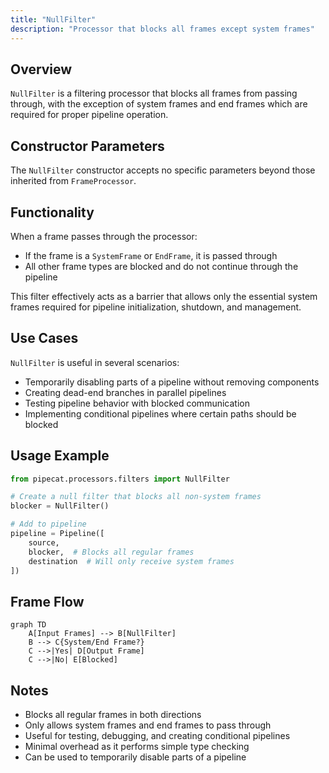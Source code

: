 ```yaml
---
title: "NullFilter"
description: "Processor that blocks all frames except system frames"
---
```


## Overview

`NullFilter` is a filtering processor that blocks all frames from passing through, with the exception of system frames and end frames which are required for proper pipeline operation.

## Constructor Parameters

The `NullFilter` constructor accepts no specific parameters beyond those inherited from `FrameProcessor`.

## Functionality

When a frame passes through the processor:

- If the frame is a `SystemFrame` or `EndFrame`, it is passed through
- All other frame types are blocked and do not continue through the pipeline

This filter effectively acts as a barrier that allows only the essential system frames required for pipeline initialization, shutdown, and management.

## Use Cases

`NullFilter` is useful in several scenarios:

- Temporarily disabling parts of a pipeline without removing components
- Creating dead-end branches in parallel pipelines
- Testing pipeline behavior with blocked communication
- Implementing conditional pipelines where certain paths should be blocked

## Usage Example

```python
from pipecat.processors.filters import NullFilter

# Create a null filter that blocks all non-system frames
blocker = NullFilter()

# Add to pipeline
pipeline = Pipeline([
    source,
    blocker,  # Blocks all regular frames
    destination  # Will only receive system frames
])
```

## Frame Flow

```mermaid
graph TD
    A[Input Frames] --> B[NullFilter]
    B --> C{System/End Frame?}
    C -->|Yes| D[Output Frame]
    C -->|No| E[Blocked]
```

## Notes

- Blocks all regular frames in both directions
- Only allows system frames and end frames to pass through
- Useful for testing, debugging, and creating conditional pipelines
- Minimal overhead as it performs simple type checking
- Can be used to temporarily disable parts of a pipeline

